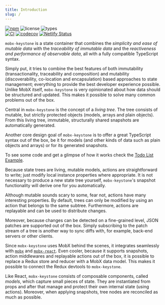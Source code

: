 ```yaml
---
title: Introduction
slug: /
---
```


[![npm](https://img.shields.io/npm/v/mobx-keystone.svg?style=for-the-badge&logo=npm&labelColor=333)](https://www.npmjs.com/package/mobx-keystone)
![license](https://img.shields.io/npm/l/mobx-keystone.svg?style=for-the-badge&labelColor=333)
![types](https://img.shields.io/npm/types/mobx-keystone.svg?style=for-the-badge&logo=typescript&labelColor=333)<br />
[![CI](https://img.shields.io/github/actions/workflow/status/xaviergonz/mobx-keystone/main.yml?branch=master&label=CI&logo=github&style=for-the-badge&labelColor=333)](https://github.com/xaviergonz/mobx-keystone/actions/workflows/main.yml)
[![codecov](https://img.shields.io/codecov/c/github/xaviergonz/mobx-keystone?token=6MLRFUBK8V&label=codecov&logo=codecov&style=for-the-badge&labelColor=333)](https://codecov.io/gh/xaviergonz/mobx-keystone)
[![Netlify Status](https://img.shields.io/netlify/c5f60bcb-c1ff-4d04-ad14-1fc34ddbb429?label=netlify&logo=netlify&style=for-the-badge&labelColor=333)](https://app.netlify.com/sites/mobx-keystone/deploys)

`mobx-keystone` is a state container that combines the _simplicity and ease of mutable data_ with the _traceability of immutable data_ and the _reactiveness and performance of observable data_, all with a fully compatible TypeScript syntax.

Simply put, it tries to combine the best features of both immutability (transactionality, traceability and composition) and mutability (discoverability, co-location and encapsulation) based approaches to state management; everything to provide the best developer experience possible.
Unlike MobX itself, `mobx-keystone` is very opinionated about how data should be structured and updated.
This makes it possible to solve many common problems out of the box.

Central in `mobx-keystone` is the concept of a _living tree_. The tree consists of mutable, but strictly protected objects (models, arrays and plain objects).
From this living tree, immutable, structurally shared snapshots are automatically generated.

Another core design goal of `mobx-keystone` is to offer a great TypeScript syntax out of the box, be it for models (and other kinds of data such as plain objects and arrays) or for its generated snapshots.

To see some code and get a glimpse of how it works check the [Todo List Example](./examples/todoList/todoList.mdx).

Because state trees are living, mutable models, actions are straightforward to write; just modify local instance properties where appropriate. It is not necessary to produce a new state tree yourself, `mobx-keystone`'s snapshot functionality will derive one for you automatically.

Although mutable sounds scary to some, fear not, actions have many interesting properties.
By default, trees can only be modified by using an action that belongs to the same subtree.
Furthermore, actions are replayable and can be used to distribute changes.

Moreover, because changes can be detected on a fine-grained level, JSON patches are supported out of the box.
Simply subscribing to the patch stream of a tree is another way to sync diffs with, for example, back-end servers or other clients.

Since `mobx-keystone` uses MobX behind the scenes, it integrates seamlessly with [`mobx`](https://mobx.js.org) and [`mobx-react`](https://github.com/mobxjs/mobx-react).
Even cooler, because it supports snapshots, action middlewares and replayable actions out of the box, it is possible to replace a Redux store and reducer with a MobX data model.
This makes it possible to connect the Redux devtools to `mobx-keystone`.

Like React, `mobx-keystone` consists of composable components, called _models_, which capture small pieces of state. They are instantiated from props and after that manage and protect their own internal state (using actions). Moreover, when applying snapshots, tree nodes are reconciled as much as possible.
